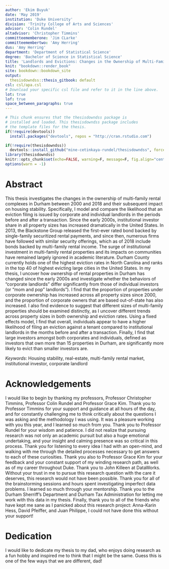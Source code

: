 ```yaml
---
author: 'Ekim Buyuk'
date: 'May 2019'
institution: 'Duke University'
division: 'Trinity College of Arts and Sciences'
advisor: 'Colin Rundel'
altadvisor: 'Christopher Timmins'
committeememberone: 'Jim CLarke'
committeemembertwo: 'Amy Herring'
dus: 'Amy Herring'
department: 'Department of Statistical Science'
degree: 'Bachelor of Science in Statistical Science'
title: 'Landlords and Evictions: Changes in the Ownership of Multi-Family Rental Properties and Its Impact on Housing Stability in Durham, NC'
knit: "bookdown::render_book" 
site: bookdown::bookdown_site
output: 
  thesisdowndss::thesis_gitbook: default
csl: csl/apa.csl
# Download your specific csl file and refer to it in the line above.
lot: true
lof: true
space_between_paragraphs: true
---
```


```r
# This chunk ensures that the thesisdowndss package is
# installed and loaded. This thesisdowndss package includes
# the template files for the thesis.
if(!require(devtools))
  install.packages("devtools", repos = "http://cran.rstudio.com")

if(!require(thesisdowndss))
  devtools::install_github("mine-cetinkaya-rundel/thesisdowndss", force=TRUE)
library(thesisdowndss)
knitr::opts_chunk$set(echo=FALSE, warning=F, message=F, fig.align="center")
options(warn = -1)
```

# Abstract {-}

This thesis investigates the changes in the ownership of multi-family rental complexes in Durham between 2000 and 2018 and their subsequent impact on housing stability. Specifically, I model and compare the likelihood that an eviction filing is issued by corporate and individual landlords in the periods before and after a transaction. Since the early 2000s, institutional investor share in all property sizes has increased dramatically in the United States. In 2013, the Blackstone Group released the first-ever rated bond backed by single-family securitized rental payments, and since then, numerous firms have followed with similar security offerings, which as of 2018 include bonds backed by multi-family rental income. The surge of institutional investment in multi-family rental properties and its impacts on communities have remained largely ignored in academic literature. Durham County currently holds one of the highest eviction rates in North Carolina and ranks in the top 40 of highest evicting large cities in the United States. In my thesis, I uncover how ownership of rental properties in Durham has changed since the early 2000s and investigate whether the behaviors of "corporate landlords" differ significantly from those of individual investors (or “mom and pop” landlords”). I find that the proportion of properties under corporate ownership has increased across all property sizes since 2000, and the proportion of corporate owners that are based out-of-state has also increased. I also find evidence to suggest that different sizes of multi-family properties should be examined distinctly, as I uncover different trends across property sizes in both ownership and eviction rates. Using a fixed effects model, I find that overall, individuals appear to have a higher likelihood of filing an eviction against a tenant compared to institutional landlords in the months before and after a transaction. Finally, I find that large investors amongst both corporates and individuals, defined as investors that own more than 15 properties in Durham, are significantly more likely to evict than smaller investors are. 

*Keywords*: Housing stability, real-estate, multi-family rental market, institutional investor, corporate landlord


# Acknowledgements {-}

I would like to begin by thanking my professors, Professor Christopher Timmins, Professor Colin Rundel and Professor Grace Kim. Thank you to Professor Timmins for your support and guidance at all hours of the day, and for constantly challenging me to think critically about the questions I was asking and the methodology I was using. It was a pleasure working with you this year, and I learned so much from you. Thank you to Professor Rundel for your wisdom and patience. I did not realize that pursuing research was not only an academic pursuit but also a huge emotional undertaking, and your insight and calming presence was so critical in this process. Thank you for listening to every idea I had with an open-mind, and walking with me through the detailed processes necessary to get answers to each of these curiosities. Thank you also to Professor Grace Kim for your feedback and your constant support of my winding research path, as well as of my career throughout Duke. 
Thank you to John Killeen at DataWorks. Without your trust in me to pursue this research question with the care it deserves, this research would not have been possible. Thank you for all of the brainstorming sessions and hours spent investigating imperfect data problems. I learned so much through your mentorship. 
Thank you to the Durham Sherriff’s Department and Durham Tax Administration for letting me work with this data in my thesis. Finally, thank you to all of the friends who have kept me sane as I panicked about this research project: Anna-Karin Hess, David Pfeiffer, and Juan Philippe, I could not have done this without your support! 


# Dedication {-}

I would like to dedicate my thesis to my dad, who enjoys doing research as a fun hobby and inspired me to think that I might be the same. Guess this is one of the few ways that we are different, dad!
